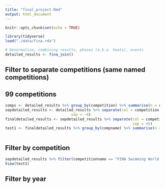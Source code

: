 ```yaml
---
title: "final_project.Rmd"
output: html_document
---
```


```r
knitr::opts_chunk$set(echo = TRUE)
```

```r
library(tidyverse)
load("./data/fina.rda")
```

```r
# Denormalize, combining results, phases (a.k.a. heats), events
detailed_results <- fina_join()
```

## Filter to separate competitions (same named competitions)
## 99 competitions 
```r
comps <- detailed_results %>% group_by(competition) %>% summarise(n = n())
sepdetailed_results <- detailed_results %>% separate(col = competition, into = c("competitionname", "year"),
                              sep = -4) 
finaldetailed_results <- sepdetailed_results %>% separate(col = competitionname, into = c("n/a", "compname"),
                                                          sep = +5)
test1 <- finaldetailed_results %>% group_by(compname) %>% summarise(n = n())

```

```r

```

## Filter by competition
```r
sepdetailed_results %>% filter(competitionname == "FINA Swimming World Cup ")
View(test1)
```

## Filter by year
```r

```




